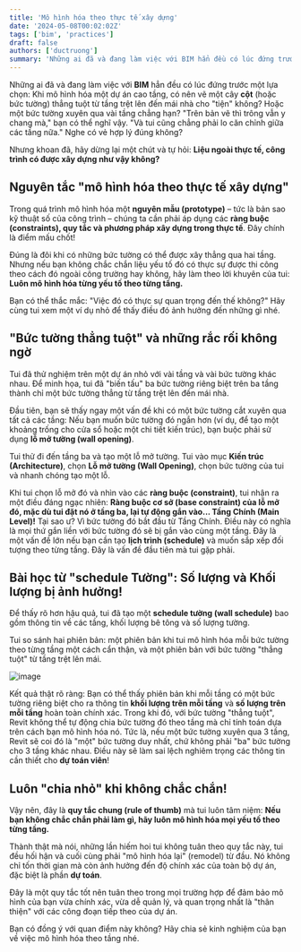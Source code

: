 ```yaml
---
title: 'Mô hình hóa theo thực tế xây dựng'
date: '2024-05-08T00:02:02Z'
tags: ['bim', 'practices']
draft: false
authors: ['ductruong']
summary: 'Những ai đã và đang làm việc với BIM hẳn đều có lúc đứng trước một lựa chọn: Khi mô hình hóa một dự án cao tầng, có nên vẽ một cây cột (hoặc bức tường) thẳng tuột từ tầng trệt lên đến mái nhà cho "tiện" không?'
---
```


Những ai đã và đang làm việc với **BIM** hẳn đều có lúc đứng trước một lựa chọn: Khi mô hình hóa một dự án cao tầng, có nên vẽ một cây **cột** (hoặc bức tường) thẳng tuột từ tầng trệt lên đến mái nhà cho "tiện" không? Hoặc một bức tường xuyên qua vài tầng chẳng hạn? "Trên bản vẽ thì trông vẫn y chang mà," bạn có thể nghĩ vậy. "Và tui cũng chẳng phải lo căn chỉnh giữa các tầng nữa." Nghe có vẻ hợp lý đúng không?

Nhưng khoan đã, hãy dừng lại một chút và tự hỏi: **Liệu ngoài thực tế, công trình có được xây dựng như vậy không?**

<TOCInline toc={props.toc} exclude="" />

## Nguyên tắc "mô hình hóa theo thực tế xây dựng"

Trong quá trình mô hình hóa một **nguyên mẫu (prototype)** – tức là bản sao kỹ thuật số của công trình – chúng ta cần phải áp dụng các **ràng buộc (constraints), quy tắc và phương pháp xây dựng trong thực tế**. Đây chính là điểm mấu chốt!

Đúng là đôi khi có những bức tường có thể được xây thẳng qua hai tầng. Nhưng nếu bạn không chắc chắn liệu yếu tố đó có thực sự được thi công theo cách đó ngoài công trường hay không, hãy làm theo lời khuyên của tui: **Luôn mô hình hóa từng yếu tố theo từng tầng.**

Bạn có thể thắc mắc: "Việc đó có thực sự quan trọng đến thế không?" Hãy cùng tui xem một ví dụ nhỏ để thấy điều đó ảnh hưởng đến những gì nhé.

## "Bức tường thẳng tuột" và những rắc rối không ngờ

Tui đã thử nghiệm trên một dự án nhỏ với vài tầng và vài bức tường khác nhau. Để minh họa, tui đã "biến tấu" ba bức tường riêng biệt trên ba tầng thành chỉ một bức tường thẳng từ tầng trệt lên đến mái nhà.

Đầu tiên, bạn sẽ thấy ngay một vấn đề khi có một bức tường cắt xuyên qua tất cả các tầng: Nếu bạn muốn bức tường đó ngắn hơn (ví dụ, để tạo một khoảng trống cho cửa sổ hoặc một chi tiết kiến trúc), bạn buộc phải sử dụng **lỗ mở tường (wall opening)**.

Tui thử đi đến tầng ba và tạo một lỗ mở tường. Tui vào mục **Kiến trúc (Architecture)**, chọn **Lỗ mở tường (Wall Opening)**, chọn bức tường của tui và nhanh chóng tạo một lỗ.

Khi tui chọn lỗ mở đó và nhìn vào các **ràng buộc (constraint)**, tui nhận ra một điều đáng ngạc nhiên: **Ràng buộc cơ sở (base constraint) của lỗ mở đó, mặc dù tui đặt nó ở tầng ba, lại tự động gắn vào... Tầng Chính (Main Level)!** Tại sao ư? Vì bức tường đó bắt đầu từ Tầng Chính. Điều này có nghĩa là mọi thứ gắn liền với bức tường đó sẽ bị gắn vào cùng một tầng. Đây là một vấn đề lớn nếu bạn cần tạo **lịch trình (schedule)** và muốn sắp xếp đối tượng theo từng tầng. Đây là vấn đề đầu tiên mà tui gặp phải.

## Bài học từ "schedule Tường": Số lượng và Khối lượng bị ảnh hưởng!

Để thấy rõ hơn hậu quả, tui đã tạo một **schedule tường (wall schedule)** bao gồm thông tin về các tầng, khối lượng bê tông và số lượng tường.

Tui so sánh hai phiên bản: một phiên bản khi tui mô hình hóa mỗi bức tường theo từng tầng một cách cẩn thận, và một phiên bản với bức tường "thẳng tuột" từ tầng trệt lên mái.

![image](https://)

Kết quả thật rõ ràng: Bạn có thể thấy phiên bản khi mỗi tầng có một bức tường riêng biệt cho ra thông tin **khối lượng trên mỗi tầng** và **số lượng trên mỗi tầng** hoàn toàn chính xác. Trong khi đó, với bức tường "thẳng tuột", Revit không thể tự động chia bức tường đó theo tầng mà chỉ tính toán dựa trên cách bạn mô hình hóa nó. Tức là, nếu một bức tường xuyên qua 3 tầng, Revit sẽ coi đó là "một" bức tường duy nhất, chứ không phải "ba" bức tường cho 3 tầng khác nhau. Điều này sẽ làm sai lệch nghiêm trọng các thông tin cần thiết cho **dự toán viên**!

## Luôn "chia nhỏ" khi không chắc chắn!

Vậy nên, đây là **quy tắc chung (rule of thumb)** mà tui luôn tâm niệm: **Nếu bạn không chắc chắn phải làm gì, hãy luôn mô hình hóa mọi yếu tố theo từng tầng.**

Thành thật mà nói, những lần hiếm hoi tui không tuân theo quy tắc này, tui đều hối hận và cuối cùng phải "mô hình hóa lại" (remodel) từ đầu. Nó không chỉ tốn thời gian mà còn ảnh hưởng đến độ chính xác của toàn bộ dự án, đặc biệt là phần **dự toán**.

Đây là một quy tắc tốt nên tuân theo trong mọi trường hợp để đảm bảo mô hình của bạn vừa chính xác, vừa dễ quản lý, và quan trọng nhất là "thân thiện" với các công đoạn tiếp theo của dự án.

Bạn có đồng ý với quan điểm này không? Hãy chia sẻ kinh nghiệm của bạn về việc mô hình hóa theo tầng nhé.
